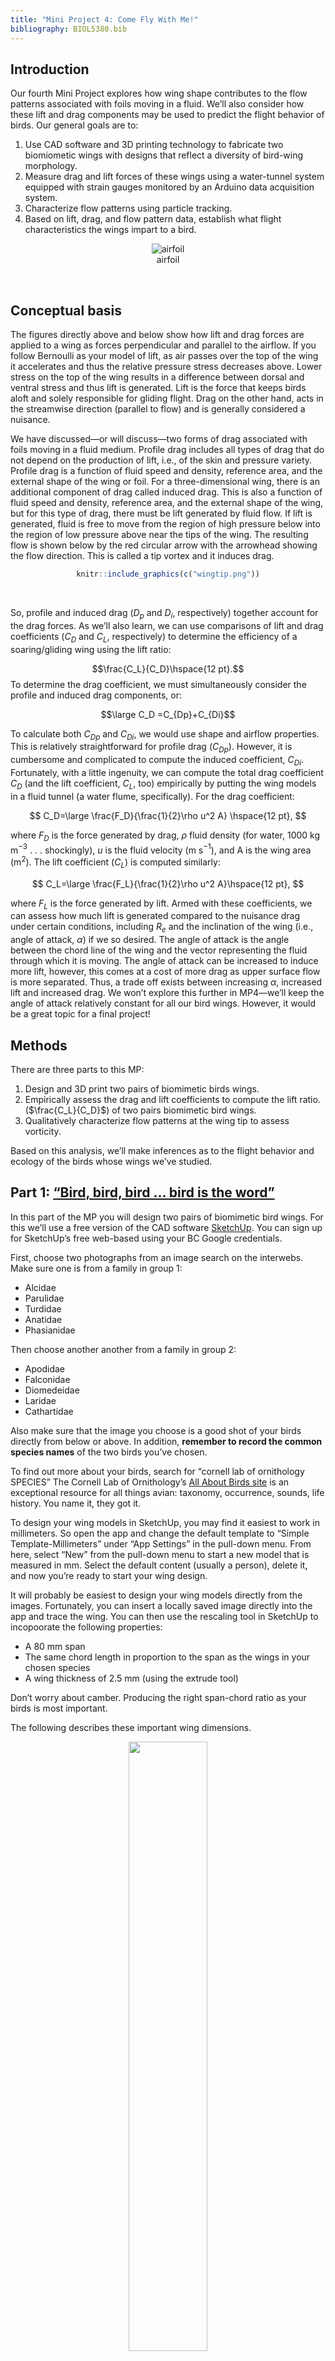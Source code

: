 ```yaml
---
title: "Mini Project 4: Come Fly With Me!"
bibliography: BIOL5380.bib
---
```


## Introduction
Our fourth Mini Project explores how wing shape contributes to the flow patterns associated with foils moving in a fluid. We'll also consider how these lift and drag components may be used to predict the flight behavior of birds. Our general goals are to:

1. Use CAD software and 3D printing technology to fabricate two biomiometic wings with designs that reflect a diversity of bird-wing morphology.
2. Measure drag and lift forces of these wings using a water-tunnel system equipped with strain gauges monitored by an Arduino data acquisition system.
3. Characterize flow patterns using particle tracking.
4. Based on lift, drag, and flow pattern data, establish what flight characteristics the wings impart to a bird.


<center>
![airfoil](airfoild.png){#foil}
</center>
<br>

## Conceptual basis

The figures directly above and below show how lift and drag forces are applied to a wing as forces perpendicular and parallel to the airflow. If you follow Bernoulli as your model of lift, as air passes over the top of the wing it accelerates and thus the relative pressure stress decreases above. Lower stress on the top of the wing results in a difference between dorsal and ventral stress and thus lift is generated. Lift is the force that keeps birds aloft and solely responsible for gliding flight. Drag on the other hand, acts in the streamwise direction (parallel to flow) and is generally considered a nuisance. 

We have discussed---or will discuss---two forms of drag associated with foils moving in a fluid medium.  Profile drag includes all types of drag that do not depend on the production of lift, i.e., of the skin and pressure variety. Profile drag is a function of fluid speed and density, reference area, and the external shape of the wing or foil. For a three-dimensional wing, there is an additional component of drag called induced drag. This is also a function of fluid speed and density, reference area, and the external shape of the wing, but for this type of drag, there must be lift generated by fluid flow. If lift is generated, fluid is free to move from the region of high pressure below into the region of low pressure above near the tips of the wing. The resulting flow is shown below by the red circular arrow with the arrowhead showing the flow direction. This is called a tip vortex and it induces drag. 

<center>
```r
knitr::include_graphics(c("wingtip.png"))
``` 
</center>
<br>

So, profile and induced drag ($D_p$ and $D_i$, respectively) together account for the drag forces. As we'll also learn, we can use comparisons of lift and drag coefficients ($C_D$ and $C_L$, respectively) to determine the efficiency of a soaring/gliding wing using the lift ratio:

$$\frac{C_L}{C_D}\hspace{12 pt}.$$ 
To determine the drag coefficient, we must simultaneously consider the profile and induced drag components, or:


$$\large C_D =C_{Dp}+C_{Di}$$

To calculate both $C_{Dp}$ and $C_{Di}$, we would use shape and airflow properties. This is relatively straightforward for profile drag ($C_{Dp}$). However, it is cumbersome and complicated to compute the induced coefficient, $C_{Di}$. Fortunately, with a little ingenuity, we can compute the total drag coefficient $C_D$ (and the lift coefficient, $C_L$, too) empirically by putting the wing models in a fluid tunnel (a water flume, specifically). For the drag coefficient: 

$$
C_D=\large \frac{F_D}{\frac{1}{2}\rho u^2 A} \hspace{12 pt},
$$

where $F_D$ is the force generated by drag, $\rho$ fluid density (for water, 1000 kg m$^{-3}$ . . . shockingly), $u$ is the fluid velocity (m s$^{-1}$), and A is the wing area (m$^2$). The lift coefficient ($C_L$) is computed similarly:

$$
C_L=\large \frac{F_L}{\frac{1}{2}\rho u^2 A}\hspace{12 pt},
$$

where $F_L$ is the force generated by lift. Armed with these coefficients, we can assess how much lift is generated compared to the nuisance drag under certain conditions, including $R_e$ and the inclination of the wing (i.e., angle of attack, $\alpha$) if we so desired. The angle of attack is the angle between the chord line of the wing and the vector representing the fluid through which it is moving. The angle of attack can be increased to induce more lift, however, this comes at a cost of more drag as upper surface flow is more separated. Thus, a trade off exists between increasing $\alpha$, increased lift and increased drag. We won't explore this further in MP4---we'll keep the angle of attack relatively constant for all our bird wings. However, it would be a great topic for a final project!


## Methods
There are three parts to this MP: 

  1. Design and 3D print two pairs of biomimetic birds wings.
  2. Empirically assess the drag and lift coefficients to compute the lift ratio. ($\frac{C_L}{C_D}$)  of two pairs biomimetic bird wings.
  3. Qualitatively characterize flow patterns at the wing tip to assess vorticity.

Based on this analysis, we'll make inferences as to the flight behavior and ecology of the birds whose wings we've studied.


## Part 1: ["Bird, bird, bird ... bird is the word"](https://www.youtube.com/watch?v=aPrtFxd9u9Y)

In this part of the MP you will design two pairs of biomimetic bird wings. For this we'll use a free version of the CAD software [SketchUp](https://app.sketchup.com/). You can sign up for SketchUp's free web-based using your BC Google credentials.

First, choose two photographs from an image search on the interwebs. Make sure one is from a family in group 1:

  * Alcidae
  * Parulidae
  * Turdidae
  * Anatidae
  * Phasianidae 
  
Then choose another another from a family in group 2: 

  * Apodidae
  * Falconidae
  * Diomedeidae
  * Laridae
  * Cathartidae
  
Also make sure that the image you choose is a good shot of your birds directly from below or above. In addition, **remember to record the common species names** of the two birds you've chosen.

To find out more about your birds, search for "cornell lab of ornithology SPECIES" The Cornell Lab of Ornithology's [All About Birds site](https://www.allaboutbirds.org/) is an exceptional resource for all things avian: taxonomy, occurrence, sounds, life history. You name it, they got it.

To design your wing models in SketchUp, you may find it easiest to work in millimeters. So open the app and change the default template to "Simple Template-Millimeters" under "App Settings" in the pull-down menu. From here, select "New" from the pull-down menu to start a new model that is measured in mm.  Select the default content (usually a person), delete it, and now you're ready to start your wing design. 

It will probably be easiest to design your wing models directly from the images. Fortunately, you can insert a locally saved image directly into the app and trace the wing. You can then use the rescaling tool in SketchUp to incopoorate the following properties:
  
  * A 80 mm span 
  * The same chord length in proportion to the span as the wings in your chosen species
  * A wing thickness of 2.5 mm (using the extrude tool)
  
Don't worry about camber. Producing the right span-chord ratio as your birds is most important.  

The following describes these important wing dimensions.

<center>
![](https://www.grc.nasa.gov/www/k-12/VirtualAero/BottleRocket/airplane/Images/geom.gif){ width=50% }
</center>
<br>


From the wing models, calculate the aspect ratio with:
 
 $$AR=\large \frac{S^2}{A_{w}}\hspace{12 pt},$$

where S is the span and $A_{w}$ is the wetted area of the wing (i.e., surface area of the wing in contact with the air flow). You can use the ruler and shape info features in SketchUp to determine S and $A_{w}$.

When you're finished with AR calculations, you should duplicate the wings (birds have two afterall), **export each as a separate** stereolithography file (.stl), and then load the .stl to [THIS DIRECTORY](https://drive.google.com/drive/folders/1-3G9Ho0sqVXSSEBd-yVSGPtjhSFmOdF5?usp=sharing). With Prof. K's help, you'll 3D print each pair and then glue them to a standard 3D-printed body model (a gull . . . there's no such thing as a seagull).


## Part 2: A fish back to water

We'll place your biomimetic wings and gull model in the flume and anchor it to a "sting" (see figure below) to measure lift and drag forces. To understand how this works, you'll have to withstand a bit of engineering wonk. We'll use two binocular Wheatstone bridge load cells to simultaneously measure lift and drag (see figure below). These instruments report a force based on how much shear strain occurs when a load is placed at the end of a cantilevered beam of aluminum. Because of the design of the sting, the input arms of our cantilevered sensor systems are longer and amplify the load. But we'll ignore this and assume it doesn't bias one load cell or the other.

Turn on the swim tunnel to the preset velocity (determined by Prof. K and reported at the start of the experiment). "Swim"" the bird for 30 s at this predetermine speed. Lift and drag forces will be recorded on a PC and place in [**THIS DIRECTORY**](https://drive.google.com/drive/folders/1Cl2X11emzJNgJ8EbmhzcbRzRhKnmP0-c?usp=sharing) that you can access later.

<center>
![](bird.setup.png){ width=50% }
</center>
<br>

## Part 3: Flow Viz

The magnitude of induced drag of a foil generating lift is proportional to the vorticity at the wing tip. Vorticity describes the spinning motion of a fluid in some local area and is therefore a measure of it's rotation. Vorticity is defined quantitatively as the curving of velocity vectors. Thus, to calculate vorticity, one needs to quantify local patterns of velocity.  

Particle image velocimetry (PIV) is an optical method of flow visualization and is often used to obtain instantaneous velocity measurements. This technique relies on visually tracking neutrally buoyant particles suspended in the fluid that follow its motion. Particles are often illuminated and fluoresced with a thin laser light field. In the animation below, small glass spheres are suspened in water as if flow past a 3D-printed wing. It's important to note that this thin sheet of light only captures the flow field in this vary narrow plane (the horizontal-vertical or x,y plane in this case).

<center>
![](img/piv.gif){ width=70% }
</center> <br>

To derive velocity vectors from moving particles in a field, researchers rely on sophisticated algorithms applied in various software packages, some free and some much more than free. To qualitatively assess the velocity vectors at the wings' tips, we'll be using a free Java-base package, [jPIV](https://eguvep.github.io/jpiv). This is a limited GUI version of [openPIV](https://eguvep.github.io/jpiv/download.html), a very popular command-line interface for PIV. 

To use jPIV, you'll have to [download the executable files](https://eguvep.github.io/jpiv/download.html) first. 

We'll track particles and calculate velocity and vorticity vectors using video shots of over the wing tips. For this, we'll use a phone from one of the group members shooting in slow motion. From the videos,  **pick two good consecutive frames** that have lots of particles over the region of interest. You'll need to extract the frames from the videos just as you did for MP1. 

To begin PIV analysis, double click on the "JPIV.jar" file. This will start the program. Extracting velocity vectors from a pair of images includes three steps:

1. **Load the images.** From the File menu, select "choose files". In the folder window, navigate to where your files are stored and select the two consecutive images you'd like to analyze. Then click "open". These image files will appear as a list to the right of the screen.

2. **Change parameter settings.** Under the "PIV" folder on the left of the screen, open the "General" tab and make sure "Consecutive" is selected. Then go to the "Interrogation Window" tab and under "Between passes" make sure "Normalize median test" and "3x3 median filter" boxes are selected. Deselect the others. These filters produce more accurate vectors for velocity. In the "Preferences folder", click on the "Vector Plot" tab and change "Zoom f..." to 0.75 from 1. This will make the plots smaller and printable.

3. **PIV analysis.** In the files list at the right of the screen, select the two images. Then, under the PIV tab at the top, select "run PIV image analysis". A file menu will appear. Pick a logical name, like "piv". Click save. This will commence PIV analysis and compute the velocity vectors. When it's finished, a file with the extension ".jvc" will appear in the file list. 

4. **Visualize the results.** Click on the last file ending in ".jvc". This file contains the velocity vectors and when clicked upon, a plot of these vectors appears on the screen as a new window. It seems the functions to save plots is disable or bugged, so simply save this plot with a screen capture.

## What to address in your report

When the avian dinosaurs split from the non-avian theropods, flight was a huge advantage. For the birds, their world became much more three dimensional, permitting the exploitation of new resources. This undoubtedly led to their evolutionary success. The origin of flight was associated with rapid evolutionary change in the shape of the bird arm as well as specializations in the body (Did you know a bird resorbs nearly all of its reproductive anatomy after breeding? Why?). These specializations can be viewed as adaptations to optimize flight aerodynamics according to a bird's habitat.
 
As you formulate your report and consider the evolution of the bird wing in the context of the behavioral diversity of bird flight, begin by generating **an hypothesis as to how wing AR will affect the lift-to-drag ratio**. In addition, be sure to outline the fluid mechanic basis for your hypothesis. 

Using data acquired from the entire class evaluate your hypothesis by considering the following: 

  1. What is the relationship between AR and lift-to-drag ratio? Is there any clear pattern across the class data?
  2. Which birds that inspired the biomimetic wings are likely to soar long periods? That is, which are most likely to glide? Which are unable to soar for long periods? 
  3. What tradeoffs can you identify with the ability or inability to soar easily? Related to this, in what type of environment do you suppose each of the birds we've explored lives? 
  4. Consider the lift forces generated by your biomimetic wings. What other adaptations associated with the body would optimize lift resulting from the wing?
  5. Are your results with respect to AR and lift ratio supported by previous studies? If not, consider why.

Lastly, using the images of velocity vectors for each of your groups wings, address the following:

  6. Were the flow patterns at the wing tip different between your two models? If so, how do these differences relate to their lift-to-drag ratios?
  


Please synthesize the results of your experiments and address these questions in a report that follows the structure outlined [here](https://bcbiomech.github.io/class/mini_projects.html). Reports are due Wednesday, April 6th at 11:59 pm. Your Rmd files (**with all the associated data!!!**) should be sent to Prof. K via email before then. 

### Requirements for submission

Like a few other past MPs, important analyses depend on timely submission of each team's data. So, please submit the following data by 11:59 pm on April 7th in [**THIS SPREADSHEET**](https://docs.google.com/spreadsheets/d/1nzo3Qb067LA5CPNkcXndM-C8LJg7EqNFvGgHB4qBI0k/edit?usp=sharing): 

  * wing model file name
  * span and chord length (in mm) 	
  * wetted area ($S$ in mm$^2$)
  * AR 
  * $C_D$, $C_L$, and $\frac{C_L}{C_D}$

This means that each team is responsible for calculating $C_D$, $C_L$, and $\frac{C_L}{C_D}$ for their two wing models **well before the report deadline**.

You can find explicit detail concerning the organization of an MP report [here](https://bcbiomech.github.io/class/mini_projects.html).

## What to pay attention to in writing the report

+ Data are plural.
+ Don't use `print()`, `head()`, etc. commands needlessly . . . we don't need a large data table of ray data in our reports.
+ Better methods for printing tables (eg. `pander()`, `kable`+`kableExtra`, etc.).
+ Figures and tables need captions! For figures, use `fig.cap` parameter in r chunk options. For tables use the `caption` parameter in `kable()` or similar.
+ Figures should be appropriately sized (check out `fig.width` and `fig.height` in r chunk options).
+ Figure axes should be labeled appropriately.



